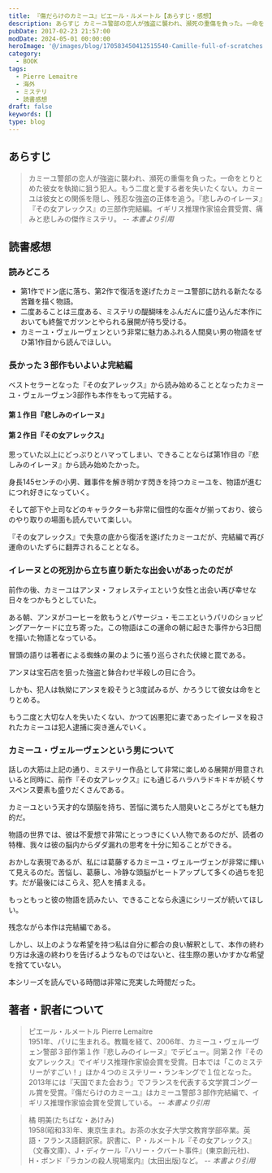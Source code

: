 ```yaml
---
title: 『傷だらけのカミーユ』ピエール・ルメートル【あらすじ・感想】
description: あらすじ カミーユ警部の恋人が強盗に襲われ、瀕死の重傷を負った。一命をとりとめた彼女を執拗に狙う犯人。もう二度と愛する者を失いたくない。カミーユは彼女との関係を隠し、残忍な強盗の正体を追う。『悲しみのイレーヌ』『その女アレックス』の三部作完結編。イギリス推理作家協会賞受賞、痛みと悲しみの傑作ミステリ
pubDate: 2017-02-23 21:57:00
modDate: 2024-05-01 00:00:00
heroImage: '@/images/blog/170583450412515540-Camille-full-of-scratches.webp'
category:
  - BOOK
tags:
  - Pierre Lemaitre
  - 海外
  - ミステリ
  - 読書感想
draft: false
keywords: []
type: blog
---
```



## あらすじ

> カミーユ警部の恋人が強盗に襲われ、瀕死の重傷を負った。一命をとりとめた彼女を執拗に狙う犯人。もう二度と愛する者を失いたくない。カミーユは彼女との関係を隠し、残忍な強盗の正体を追う。『悲しみのイレーヌ』『その女アレックス』の三部作完結編。イギリス推理作家協会賞受賞、痛みと悲しみの傑作ミステリ。 <cite>-- 本書より引用</cite>

## 読書感想

### 読みどころ

- 第1作でドン底に落ち、第2作で復活を遂げたカミーユ警部に訪れる新たなる苦難を描く物語。
- 二度あることは三度ある、ミステリの醍醐味をふんだんに盛り込んだ本作においても終盤でガツンとやられる展開が待ち受ける。
- カミーユ・ヴェルーヴェンという非常に魅力あふれる人間臭い男の物語をぜひ第1作目から読んでほしい。

### 長かった３部作もいよいよ完結編

ベストセラーとなった『その女アレックス』から読み始めることとなったカミーユ・ヴェルーヴェン3部作も本作をもって完結する。

#### 第１作目『悲しみのイレーヌ』

<BlogCard
  title='『悲しみのイレーヌ』 ピエール・ルメートル 【読書感想・あらすじ】'
  description='悲しみのイレーヌ (ピエール・ルメートル ) のあらすじと感想。異様な手口で惨殺された二人の女。カミーユ・ヴェルーヴェン警部は部下たちと捜査を開始するが、やがて第二の事件が発生。カミーユは事件の恐るべき共通点を発見する……。『その女アレックス』の著者が放つミステリ賞４冠に輝く衝撃作。'
  url='https://www.neputa-note.net/2017/01/blog-post/'
  domain='www.neputa-note.net'
/>

#### 第２作目『その女アレックス』

<BlogCard
  title='『その女アレックス』ピエール・ルメートル【読書感想・あらすじ】'
  description='その女アレックス（ピエールルメートル）のあらすじと感想。おまえが死ぬのを見たい ――男はそう言ってアレックスを監禁した。檻に幽閉され、衰弱した彼女は、死を目前に脱出を図るが……しかし、ここまでは序章にすぎない。孤独な女アレックスの壮絶なる秘密が明かされるや、物語は大逆転を繰り返し'
  url='https://www.neputa-note.net/2016/05/blog-post_30/'
  domain='www.neputa-note.net'
/>

思っていた以上にどっぷりとハマってしまい、できることならば第1作目の『悲しみのイレーヌ』から読み始めたかった。

身長145センチの小男、難事件を解き明かす閃きを持つカミーユを、物語が進むにつれ好きになっていく。

そして部下や上司などのキャラクターも非常に個性的な面々が揃っており、彼らのやり取りの場面も読んでいて楽しい。

『その女アレックス』で失意の底から復活を遂げたカミーユだが、完結編で再び運命のいたずらに翻弄されることとなる。

### イレーヌとの死別から立ち直り新たな出会いがあったのだが

前作の後、カミーユはアンヌ・フォレスティエという女性と出会い再び幸せな日々をつかもうとしていた。

ある朝、アンヌがコーヒーを飲もうとパサージュ・モニエというパリのショッピングアーケードに立ち寄った。この物語はこの運命の朝に起きた事件から3日間を描いた物語となっている。

冒頭の語りは著者による蜘蛛の巣のように張り巡らされた伏線と罠である。

アンヌは宝石店を狙った強盗と鉢合わせ半殺しの目に合う。

しかも、犯人は執拗にアンヌを殺そうと3度試みるが、かろうじて彼女は命をとりとめる。

もう二度と大切な人を失いたくない、かつて凶悪犯に妻であったイレーヌを殺されたカミーユは犯人逮捕に突き進んでいく。

### カミーユ・ヴェルーヴェンという男について

話しの大筋は上記の通り、ミステリー作品として非常に楽しめる展開が用意されいると同時に、前作『その女アレックス』にも通じるハラハラドキドキが続くサスペンス要素も盛りだくさんである。

カミーユという天才的な頭脳を持ち、苦悩に満ちた人間臭いところがとても魅力的だ。

物語の世界では、彼は不愛想で非常にとっつきにくい人物であるのだが、読者の特権、我々は彼の脳内からダダ漏れの思考を十分に知ることができる。

おかしな表現であるが、私には葛藤するカミーユ・ヴェルーヴェンが非常に輝いて見えるのだ。苦悩し、葛藤し、冷静な頭脳がヒートアップして多くの過ちを犯す。だが最後にはこらえ、犯人を捕まえる。

もっともっと彼の物語を読みたい、できることなら永遠にシリーズが続いてほしい。

残念ながら本作は完結編である。

しかし、以上のような希望を持つ私は自分に都合の良い解釈として、本作の終わり方は永遠の終わりを告げるようなものではないと、往生際の悪いかすかな希望を捨てていない。

本シリーズを読んでいる時間は非常に充実した時間だった。

<div class='not-prose'>
  <div data-vc_mylinkbox_id='886764129'></div>
</div>

## 著者・訳者について

> ピエール・ルメートル Pierre Lemaitre<br />
> 1951年、パリに生まれる。教職を経て、2006年、カミーユ・ヴェルーヴェン警部３部作第１作『悲しみのイレーヌ』でデビュー。同第２作『その女アレックス』でイギリス推理作家協会賞を受賞。日本では「このミステリーがすごい！」ほか４つのミステリー・ランキングで１位となった。2013年には『天国でまた会おう』でフランスを代表する文学賞ゴングール賞を受賞。『傷だらけのカミーユ』はカミーユ警部３部作完結編で、イギリス推理作家協会賞を受賞している。 <cite>-- 本書より引用</cite>

> 橘 明美(たちばな・あけみ)<br />
> 1958(昭和33)年、東京生まれ。お茶の水女子大学文教育学部卒業。英語・フランス語翻訳家。訳書に、Ｐ・ルメートル『その女アレックス』（文春文庫）、J・ディケール『ハリー・クバート事件』(東京創元社)、H・ボンド『ラカンの殺人現場案内』(太田出版)など。 <cite>-- 本書より引用</cite>
